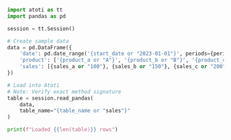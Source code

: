 ```python
import atoti as tt
import pandas as pd

session = tt.Session()

# Create sample data
data = pd.DataFrame({
    'date': pd.date_range('{start_date or "2023-01-01"}', periods={periods or "100"}),
    'product': ['{product_a or "A"}', '{product_b or "B"}', '{product_c or "C"}'] * {repeat or "34"},
    'sales': [{sales_a or "100"}, {sales_b or "150"}, {sales_c or "200"}] * {repeat or "34"}
})

# Load into Atoti
# Note: Verify exact method signature
table = session.read_pandas(
    data,
    table_name="{table_name or "sales"}"
)

print(f"Loaded {{len(table)}} rows")
```